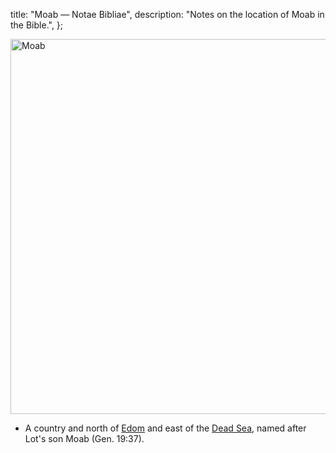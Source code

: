   title: "Moab — Notae Bibliae",
  description: "Notes on the location of Moab in the Bible.",
};

<Initial text="Moab" />

<Image
  className="sepia rounded"
  src="/places/moab.jpg"
  alt="Moab"
  width="600"
  height="600"
/>

- A country and north of [Edom](/places/old-testament/genesis/edom) and east of the [Dead Sea](/places/old-testament/genesis/dead-sea), named after Lot's son Moab (Gen. 19:37).
